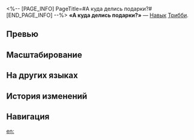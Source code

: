 <%-- [PAGE_INFO]
PageTitle=#А куда делись подарки?#
[END_PAGE_INFO] --%>
{{Навык Инфобокс
|Название         = А куда делись подарки?
|Изображение      = Навык А куда делись подарки?.png
|Персонаж         = Трибби
|Тип              = Навык
|Тэг              = Поддержка
|УронСтойк        = 
|ЭнергияГен       = 30
|Энергия          = 
|Длительность     = 
|Описание         = Получает статус Освящение на 3 хода. Длительность этого статуса уменьшается на 1 ход в начале каждого хода персонажа. Пока Трибби имеет статус Освящение, {{Доп эффект|пробитие всех типов сопротивления}} всех союзников повышается на {{Цвет|Выделенный|12%—26,4%}}.
|Свойство1        = 
|Масштабирование1 = 
}}
'''«А куда делись подарки?»''' — [[Навык]] [[Трибби]].

==Превью==
{{Превью
|Файл = А куда делись подарки? Превью
}}

==Масштабирование==
{{Масштабирование навыка|тип=Навык
|12%;13.2%;14.4%;15.6%;16.8%;18%;19.5%;21%;22.5%;24%;25.2%;26.4%;27.6%;28.8%;30%
}}

==На других языках==
{{На других языках
|en   = Where'd the Gifts Go
|zhs  = 礼物都去哪儿了
|zht  = 禮物都去哪裡了
|ja   = プレゼントはどこ？
|ko   = 선물이 다 어디 갔지?
|es   = ¿Dónde están los regalos?
|fr   = En avant les cadeaux
|ru   = А куда делись подарки?
|th   = Where'd the Gifts Go
|vi   = Quà Tặng Đâu Hết Cả Rồi
|de   = Wo sind die Geschenke?
|id   = Where'd the Gifts Go
|pt   = Onde Foram os Presentes
}}

==История изменений==
{{История изменений|3.5}}

==Навигация==
{{Навык Навбокс|Трибби}}

[[en:]]